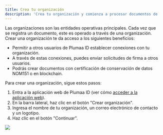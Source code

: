 ```yaml
---
title: Crea tu organización
description: 'Crea tu organización y comienza a procesar documentos de forma segura'
---
```


Las organizaciones son las entidades operativas principales. Cada vez que se registra un documento, este es operado a través de una organización. Crear una organización te da acceso a los siguientes beneficios:

- Permitir a otros usuarios de Plumaa ID establecer conexiones con tu organización.
- A través de estas conexiones, puedes enviar solicitudes de firma a otros usuarios.
- Podrás crear documentos con certificación de conservación de datos NOM151 o en blockchain.

Para crear una organización, sigue estos pasos:

1. Entra a la aplicación web de Plumaa ID (ver cómo [acceder a la aplicación web](/guides/app/link-to-an-organization.mdx)).
2. En la barra lateral, haz clic en el botón "Crear organización".
3. Ingresa el nombre de tu organización, un correo electrónico de contacto y un logotipo.
4. Haz clic en el botón "Continuar".

<img width="auto" src="/images/guides/webapp/setup-organization/add-org.png" />
